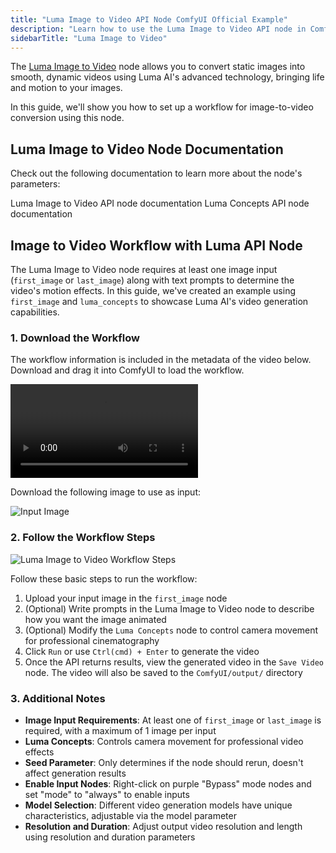 ```yaml
---
title: "Luma Image to Video API Node ComfyUI Official Example"
description: "Learn how to use the Luma Image to Video API node in ComfyUI"
sidebarTitle: "Luma Image to Video"
---
```



The [Luma Image to Video](/built-in-nodes/api-node/video/luma/luma-image-to-video) node allows you to convert static images into smooth, dynamic videos using Luma AI's advanced technology, bringing life and motion to your images.

In this guide, we'll show you how to set up a workflow for image-to-video conversion using this node.

<ReqHint/>
<UpdateReminder/>

## Luma Image to Video Node Documentation

Check out the following documentation to learn more about the node's parameters:

<Card title="Luma Image to Video Node Docs" icon="book" href="/built-in-nodes/api-node/video/luma/luma-image-to-video">
Luma Image to Video API node documentation
</Card>

<Card title="Luma Concepts Node Docs" icon="book" href="/built-in-nodes/api-node/video/luma/luma-concepts">
Luma Concepts API node documentation
</Card>

## Image to Video Workflow with Luma API Node

The Luma Image to Video node requires at least one image input (`first_image` or `last_image`) along with text prompts to determine the video's motion effects. In this guide, we've created an example using `first_image` and `luma_concepts` to showcase Luma AI's video generation capabilities.

### 1. Download the Workflow

The workflow information is included in the metadata of the video below. Download and drag it into ComfyUI to load the workflow.

![Luma Image to Video Workflow](https://raw.githubusercontent.com/Comfy-Org/example_workflows/main/api_nodes/luma/i2v/luma_i2v.mp4)

Download the following image to use as input:

![Input Image](https://raw.githubusercontent.com/Comfy-Org/example_workflows/main/api_nodes/luma/i2v/input.png)

### 2. Follow the Workflow Steps

![Luma Image to Video Workflow Steps](/images/tutorial/api_nodes/luma/luma_i2v_step_guide.jpg)

Follow these basic steps to run the workflow:
1. Upload your input image in the `first_image` node
2. (Optional) Write prompts in the Luma Image to Video node to describe how you want the image animated
3. (Optional) Modify the `Luma Concepts` node to control camera movement for professional cinematography
4. Click `Run` or use `Ctrl(cmd) + Enter` to generate the video
5. Once the API returns results, view the generated video in the `Save Video` node. The video will also be saved to the `ComfyUI/output/` directory

### 3. Additional Notes

- **Image Input Requirements**: At least one of `first_image` or `last_image` is required, with a maximum of 1 image per input
- **Luma Concepts**: Controls camera movement for professional video effects
- **Seed Parameter**: Only determines if the node should rerun, doesn't affect generation results
- **Enable Input Nodes**: Right-click on purple "Bypass" mode nodes and set "mode" to "always" to enable inputs
- **Model Selection**: Different video generation models have unique characteristics, adjustable via the model parameter
- **Resolution and Duration**: Adjust output video resolution and length using resolution and duration parameters